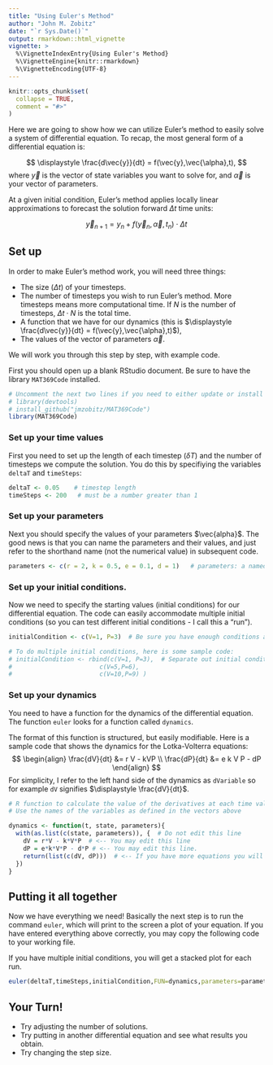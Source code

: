 ```yaml
---
title: "Using Euler's Method"
author: "John M. Zobitz"
date: "`r Sys.Date()`"
output: rmarkdown::html_vignette
vignette: >
  %\VignetteIndexEntry{Using Euler's Method}
  %\VignetteEngine{knitr::rmarkdown}
  %\VignetteEncoding{UTF-8}
---
```


 <!-- Note the various macros within the `vignette` section of the metadata block above. These are required in order to instruct R how to build the vignette. Note that you should change the `title` field and the `\VignetteIndexEntry` to match the title of your vignette. -->

```r
knitr::opts_chunk$set(
  collapse = TRUE,
  comment = "#>"
)
```

Here we are going to show how we can utilize Euler's method to easily solve a system of differential equation.  To recap, the most general form of a differential equation is: 

$$ \displaystyle \frac{d\vec{y}}{dt} = f(\vec{y},\vec{\alpha},t), $$
where $\vec{y}$ is the vector of state variables you want to solve for, and $\vec{\alpha}$ is your vector of parameters.

At a given initial condition, Euler's method applies locally linear approximations to forecast the solution forward $\Delta t$ time units:

$$ \vec{y}_{n+1} = y_{n} + f(\vec{y}_{n},\vec{\alpha},t_{n}) \cdot \Delta t $$


## Set up

In order to make Euler's method work, you will need three things:

- The size ($\Delta t$) of your timesteps.
- The number of timesteps you wish to run Euler's method.  More timesteps means more computational time.  If $N$ is the number of timesteps, $\Delta t \cdot N$ is the total time.
- A function that we have for our dynamics (this is $\displaystyle \frac{d\vec{y}}{dt} = f(\vec{y},\vec{\alpha},t)$),
- The values of the vector of parameters $\vec{\alpha}$.

We will work you through this step by step, with example code.

First you should open up a blank RStudio document.  Be sure to have the library `MAT369Code` installed.

```r
# Uncomment the next two lines if you need to either update or install the MAT 369 Code
# library(devtools)
# install_github("jmzobitz/MAT369Code")
library(MAT369Code)

```


### Set up your time values
First you need to set up the length of each timestep ($\delta T$) and the number of timesteps we compute the solution.  You do this by specifiying the variables `deltaT` and `timeSteps`:
```r
deltaT <- 0.05    # timestep length
timeSteps <- 200   # must be a number greater than 1
```


### Set up your parameters
Next you should specify the values of your parameters $\vec{alpha}$.  The good news is that you can name the parameters and their values, and just refer to the shorthand name (not the numerical value) in subsequent code.

```r
parameters <- c(r = 2, k = 0.5, e = 0.1, d = 1)   # parameters: a named vector
```

### Set up your initial conditions.
Now we need to specify the starting values (initial conditions) for our differential equation.  The code can easily accommodate multiple initial conditions (so you can test different initial conditions - I call this a "run").

```r

initialCondition <- c(V=1, P=3)  # Be sure you have enough conditions as you do variables.

# To do multiple initial conditions, here is some sample code:
# initialCondition <- rbind(c(V=1, P=3),  # Separate out initial conditions with a separate row.
#                        c(V=5,P=6),
#                        c(V=10,P=9) )
```



### Set up your dynamics
You need to have a function for the dynamics of the differential equation.  The function `euler` looks for a function called `dynamics`.

The format of this function is structured, but easily modifiable.  Here is a sample code that shows the dynamics for the Lotka-Volterra equations:
$$ \begin{align} \frac{dV}{dt} &= r V - kVP \\ \frac{dP}{dt} &= e k V P - dP \end{align} $$
For simplicity, I refer to the left hand side of the dynamics as `dVariable` so for example `dV` signifies $\displaystyle \frac{dV}{dt}$.

```r
# R function to calculate the value of the derivatives at each time value
# Use the names of the variables as defined in the vectors above

dynamics <- function(t, state, parameters){
  with(as.list(c(state, parameters)), {  # Do not edit this line
    dV = r*V - k*V*P  # <-- You may edit this line
    dP = e*k*V*P - d*P # <-- You may edit this line.
    return(list(c(dV, dP)))  # <-- If you have more equations you will need to list the dVariables
  })
}


```



## Putting it all together

Now we have everything we need!  Basically the next step is to run the command `euler`, which will print to the screen a plot of your equation. If you have entered everything above correctly, you may copy the following code to your working file.

If you have multiple initial conditions, you will get a stacked plot for each run.

```r
euler(deltaT,timeSteps,initialCondition,FUN=dynamics,parameters=parameters)
```


## Your Turn!
- Try adjusting the number of solutions.
- Try putting in another differential equation and see what results you obtain.
- Try changing the step size.
